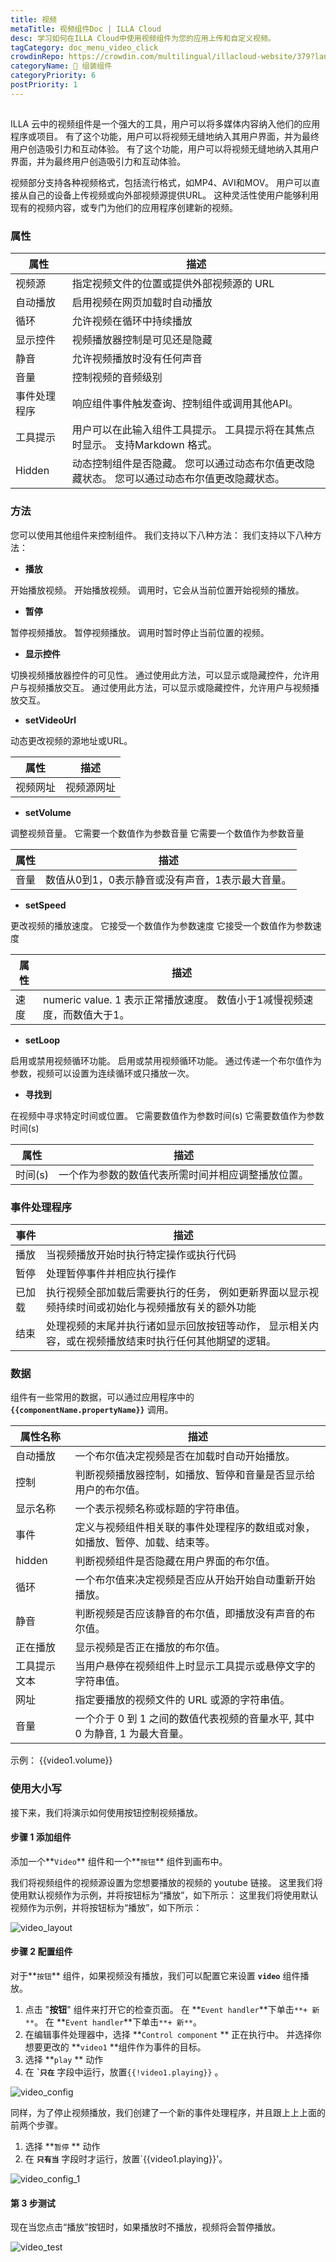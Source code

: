 ```yaml
---
title: 视频
metaTitle: 视频组件Doc | ILLA Cloud
desc: 学习如何在ILLA Cloud中使用视频组件为您的应用上传和自定义视频。
tagCategory: doc_menu_video_click
crowdinRepo: https://crowdin.com/multilingual/illacloud-website/379?languages=zhcn&filter=basic&value=0
categoryName: 🧬 组装组件
categoryPriority: 6
postPriority: 1
---
```


## <h2 hidden>视频是什么？</h2>

ILLA 云中的视频组件是一个强大的工具，用户可以将多媒体内容纳入他们的应用程序或项目。 有了这个功能，用户可以将视频无缝地纳入其用户界面，并为最终用户创造吸引力和互动体验。 有了这个功能，用户可以将视频无缝地纳入其用户界面，并为最终用户创造吸引力和互动体验。

视频部分支持各种视频格式，包括流行格式，如MP4、AVI和MOV。 用户可以直接从自己的设备上传视频或向外部视频源提供URL。 这种灵活性使用户能够利用现有的视频内容，或专门为他们的应用程序创建新的视频。

### 属性

| 属性            | 描述                                                                                                              |
| ------------- | --------------------------------------------------------------------------------------------------------------- |
| 视频源           | 指定视频文件的位置或提供外部视频源的 URL                                                                                          |
| 自动播放          | 启用视频在网页加载时自动播放                                                                                                  |
| 循环            | 允许视频在循环中持续播放                                                                                                    |
| 显示控件          | 视频播放器控制是可见还是隐藏                                                                                                  |
| 静音            | 允许视频播放时没有任何声音                                                                                                   |
| 音量            | 控制视频的音频级别                                                                                                       |
| 事件处理程序        | 响应组件事件触发查询、控制组件或调用其他API。                                                                                        |
| 工具提示          | 用户可以在此输入组件工具提示。 工具提示将在其焦点时显示。 支持Markdown 格式。                                                                    |
| Hidden        | 动态控制组件是否隐藏。 您可以通过动态布尔值更改隐藏状态。 您可以通过动态布尔值更改隐藏状态。                                                                 |

### 方法

您可以使用其他组件来控制组件。 我们支持以下八种方法： 我们支持以下八种方法：

-   **播放**

开始播放视频。 开始播放视频。 调用时，它会从当前位置开始视频的播放。

-   **暂停**

暂停视频播放。 暂停视频播放。 调用时暂时停止当前位置的视频。

-   **显示控件**

切换视频播放器控件的可见性。 通过使用此方法，可以显示或隐藏控件，允许用户与视频播放交互。 通过使用此方法，可以显示或隐藏控件，允许用户与视频播放交互。

-   **setVideoUrl**

动态更改视频的源地址或URL。

| 属性    | 描述      |
| ----- | ------- |
| 视频网址  | 视频源网址   |

-   **setVolume**

调整视频音量。 它需要一个数值作为参数音量 它需要一个数值作为参数音量

| 属性     | 描述                                                                                                |
| ------ | ------------------------------------------------------------------------------------------------- |
| 音量     | 数值从0到1，0表示静音或没有声音，1表示最大音量。                                                                        |

-   **setSpeed**

更改视频的播放速度。 它接受一个数值作为参数速度 它接受一个数值作为参数速度

| 属性      | 描述                                                                                                                             |
| ------- | ------------------------------------------------------------------------------------------------------------------------------ |
| 速度      | numeric value. 1 表示正常播放速度。 数值小于1减慢视频速度，而数值大于1。                                                                                 |

-   **setLoop**

启用或禁用视频循环功能。 启用或禁用视频循环功能。 通过传递一个布尔值作为参数，视频可以设置为连续循环或只播放一次。

-   **寻找到**

在视频中寻求特定时间或位置。 它需要数值作为参数时间(s) 它需要数值作为参数时间(s)

| 属性       | 描述                                                                                                            |
| -------- | ------------------------------------------------------------------------------------------------------------- |
| 时间(s)    | 一个作为参数的数值代表所需时间并相应调整播放位置。                                                                                     |

### 事件处理程序

| 事件   | 描述                                                                                                                                                                                              |
| ---- | ----------------------------------------------------------------------------------------------------------------------------------------------------------------------------------------------- |
| 播放   | 当视频播放开始时执行特定操作或执行代码                                                                                                                                                                             |
| 暂停   | 处理暂停事件并相应执行操作                                                                                                                                                                                   |
| 已加载  | 执行视频全部加载后需要执行的任务， 例如更新界面以显示视频持续时间或初始化与视频播放有关的额外功能                                                                                                                                               |
| 结束   | 处理视频的末尾并执行诸如显示回放按钮等动作， 显示相关内容，或在视频播放结束时执行任何其他期望的逻辑。                                                                                                                                             |

### 数据

组件有一些常用的数据，可以通过应用程序中的 **`{{componentName.propertyName}}`** 调用。

| 属性名称          | 描述                                                                                                                        |
| ------------- | ------------------------------------------------------------------------------------------------------------------------- |
| 自动播放          | 一个布尔值决定视频是否在加载时自动开始播放。                                                                                                    |
| 控制            | 判断视频播放器控制，如播放、暂停和音量是否显示给用户的布尔值。                                                                                           |
| 显示名称          | 一个表示视频名称或标题的字符串值。                                                                                                         |
| 事件            | 定义与视频组件相关联的事件处理程序的数组或对象，如播放、暂停、加载、结束等。                                                                                    |
| hidden        | 判断视频组件是否隐藏在用户界面的布尔值。                                                                                                      |
| 循环            | 一个布尔值来决定视频是否应从开始开始自动重新开始播放。                                                                                               |
| 静音            | 判断视频是否应该静音的布尔值，即播放没有声音的布尔值。                                                                                               |
| 正在播放          | 显示视频是否正在播放的布尔值。                                                                                                           |
| 工具提示文本        | 当用户悬停在视频组件上时显示工具提示或悬停文字的字符串值。                                                                                             |
| 网址            | 指定要播放的视频文件的 URL 或源的字符串值。                                                                                                  |
| 音量            | 一个介于 0 到 1 之间的数值代表视频的音量水平, 其中0 为静音, 1 为最大音量。                                                                              |

示例： {{video1.volume}}

### 使用大小写

接下来，我们将演示如何使用按钮控制视频播放。

#### 步骤 1 添加组件

添加一个**`Video`** 组件和一个**`按钮`** 组件到画布中。

我们将视频组件的视频源设置为您想要播放的视频的 youtube 链接。 这里我们将使用默认视频作为示例，并将按钮标为“播放”，如下所示： 这里我们将使用默认视频作为示例，并将按钮标为“播放”，如下所示：

![video_layout](https://cdn.illacloud.com/official-website/img/official-site/components/video_layout.jpg)

#### 步骤 2 配置组件

对于**`按钮`** 组件，如果视频没有播放，我们可以配置它来设置 **`video`** 组件播放。

1.  点击 "**按钮**" 组件来打开它的检查页面。 在 **`Event handler`**下单击`**+ 新**`。 在 **`Event handler`**下单击`**+ 新**`。
2.  在编辑事件处理器中，选择 **`Control component` ** 正在执行中。 并选择你想要更改的 **`video1` **组件作为事件的目标。
3.  选择 **`play` ** 动作
4.  在 **\``只在`** 字段中运行，放置`{{!video1.playing}}` 。

![video_config](https://cdn.illacloud.com/official-website/img/official-site/components/video_config.jpg)

同样，为了停止视频播放，我们创建了一个新的事件处理程序，并且跟上上上面的前两个步骤。

1.  选择 **`暂停` ** 动作
2.  在 **`只有当`** 字段时才运行，放置\`{{video1.playing}}'。

![video_config_1](https://cdn.illacloud.com/official-website/img/official-site/components/video_config_1.jpg)

#### 第 3 步测试

现在当您点击“播放”按钮时，如果播放时不播放，视频将会暂停播放。

![video_test](https://cdn.illacloud.com/official-website/img/official-site/components/video_test.gif)
